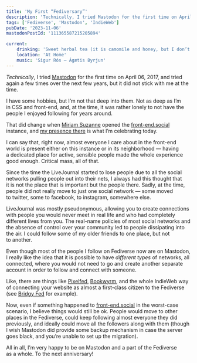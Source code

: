 ```yaml
---
title: 'My First “Fediversary”'
description: 'Technically, I tried Mastodon for the first time on April 06, 2017, and tried again a few times over the next few years, but it did not stick with me at the time. I have some hobbies, but I’m not that deep into them. Not as deep as I’m in CSS and front-end, and, at the time, it was rather lonely to not have the people I enjoyed following for years around. That did change when Miriam Suzanne opened the front-end.social instance, and my presence there is what I’m celebrating today.'
tags: ['Fediverse', 'Mastodon', 'IndieWeb']
pubDate: '2023-11-06'
mastodonPostId: '111365587215205894'

current:
	drinking: 'Sweet herbal tea (it is camomile and honey, but I don’t sense it)'
	location: 'At Home'
	music: 'Sigur Rós — Ágætis Byrjun'
---
```


_Technically_, I tried [Mastodon](https://joinmastodon.org/) for the first time on April 06, 2017, and tried again a few times over the next few years, but it did not stick with me at the time.

I have some hobbies, but I’m not that deep into them. Not as deep as I’m in CSS and front-end, and, at the time, it was rather lonely to not have the people I enjoyed following for years around.

That did change when [Miriam Suzanne](https://www.miriamsuzanne.com/) opened the [front-end.social](https://front-end.social/about) instance, and [my presence there](https://front-end.social/@kizu) is what I’m celebrating today.

I can say that, right now, almost everyone I care about in the front-end world is present either on this instance or in its neighborhood — having a dedicated place for active, sensible people made the whole experience good enough. Critical mass, all of that.

Since the time the LiveJournal started to lose people due to all the social networks pulling people out into their nets, I always had this thought that it is not the place that is important but the people there. Sadly, at the time, people did not really move to just one social network — some moved to twitter, some to facebook, to instagram, somewhere else.

LiveJournal was mostly pseudonymous, allowing you to create connections with people you would never meet in real life and who had completely different lives from you. The real-name policies of most social networks and the absence of control over your community led to people dissipating into the air. I could follow some of my older friends to one place, but not to another.

Even though most of the people I follow on Fediverse now are on Mastodon, I really like the idea that it is possible to have _different types_ of networks, all connected, where you would not need to go and create another separate account in order to follow and connect with someone.

Like, there are things like [Pixelfed](https://pixelfed.org/), [Bookwyrm](https://joinbookwyrm.com/), and the whole IndieWeb way of connecting your website as almost a first-class citizen to the Fediverse (see [Bridgy Fed](https://fed.brid.gy/) for example).

Now, even if something happened to [front-end.social](https://front-end.social/about) in the worst-case scenario, I believe things would still be ok. People would move to other places in the Fediverse, could keep following almost everyone they did previously, and ideally could move all the followers along with them (though I wish Mastodon did provide some backup mechanism in case the server goes black, and you’re unable to set up the migration).

All in all, I’m very happy to be on Mastodon and a part of the Fediverse as a whole. To the next anniversary!
